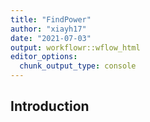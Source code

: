 ```yaml
---
title: "FindPower"
author: "xiayh17"
date: "2021-07-03"
output: workflowr::wflow_html
editor_options:
  chunk_output_type: console
---
```


## Introduction

```r

```

